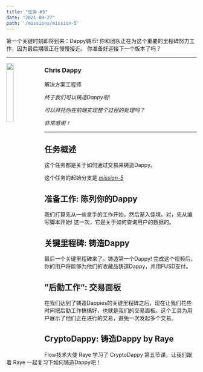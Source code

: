 ```yaml
---
title: "任务 #5"
date: "2021-09-27"
path: '/missions/mission-5'
---
```


第一个关键时刻即将到来：Dappy铸币! 
你和团队正在为这个重要的里程碑努力工作，因为最后期限正在慢慢接近。
你准备好迎接下一个版本了吗？


---

<img src="https://d1mtab9ltfdpua.cloudfront.net/images/Dappy10.png" width="20%" style="float: left;" />

### Chris Dappy

解决方案工程师

*终于我们可以铸造Dappy啦!*

*可以拜托你在前端实现整个过程的处理吗？*

*非常感谢！*

---

## 任务概述

这个任务都是关于如何通过交易来铸造Dappy。

这个任务的起始分支是 *[mission-5](https://github.com/bebner/crypto-dappy/tree/mission-5)*


## 准备工作: 陈列你的Dappy

我们打算先从一些拿手的工作开始，然后渐入佳境。对，先从编写脚本开始! 这一次，它是关于如何查询用户的数据的。


<YoutubeEmbed embedId="1diDaDdAf6o"/>

## 关键里程碑: 铸造Dappy

最后一个关键里程碑来了。铸造第一个Dappy! 完成这个视频后，你的用户将能够为他们的收藏品铸造Dappy，并用FUSD支付。

<YoutubeEmbed embedId="PsyUqKoP2Ps"/>


## ”后勤工作“: 交易面板

在我们达到了铸造Dappies的关键里程碑之后，现在让我们花些时间把后勤工作搞搞好，也就是我们的交易面板。这个工具为用户展示了他们正在进行的交易，避免一次发起多个交易。


<YoutubeEmbed embedId="x7KWVgquknk"/>


## CryptoDappy: 铸造Dappy by Raye

Flow技术大使 Raye 学习了 CryptoDappy 第五节课，让我们跟着 Raye 一起复习下如何铸造Dappy吧！

<BilibiliEmbed embedId="BV1Pg41157Nw"/>
